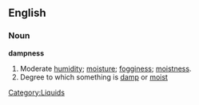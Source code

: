 ==English==

===Noun===
'''dampness'''

# Moderate [[humidity]]; [[moisture]]; [[fogginess]]; [[moistness]].
# Degree to which something is [[damp]] or [[moist]]

[[Category:Liquids]]